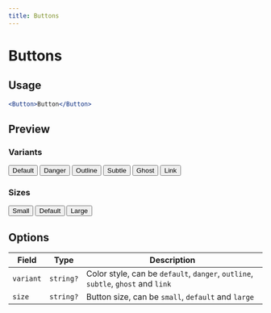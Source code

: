 ```yaml
---
title: Buttons
---
```


# Buttons

## Usage

```jsx
<Button>Button</Button>
```

## Preview

### Variants

<Button variant="default">Default</Button>
<Button variant="danger">Danger</Button>
<Button variant="outline">Outline</Button>
<Button variant="subtle">Subtle</Button>
<Button variant="ghost">Ghost</Button>
<Button variant="link">Link</Button>

### Sizes

<Button variant="subtle" size="small">
  Small
</Button>
<Button variant="subtle" size="default">
  Default
</Button>
<Button variant="subtle" size="large">
  Large
</Button>

## Options

| Field     | Type      | Description                                                                      |
| --------- | --------- | -------------------------------------------------------------------------------- |
| `variant` | `string?` | Color style, can be `default`, `danger`, `outline`, `subtle`, `ghost` and `link` |
| `size`    | `string?` | Button size, can be `small`, `default` and `large`                               |

